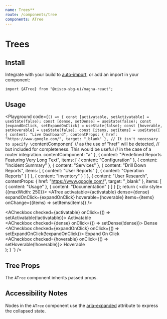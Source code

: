 ```yaml
---
name: Trees**
route: /components/tree
components: ATree
---
```


# Trees

## Install

Integrate with your build to [auto-import](/#integrating), or add an import in your component:

```
import {ATree} from "@cisco-sbg-ui/magna-react";
```

## Usage

<Playground
  code={`() => {
  const [activatable, setActivatable] = useState(false);
  const [dense, setDense] = useState(false);
  const [expandOnClick, setExpandOnClick] = useState(false);
  const [hoverable, setHoverable] = useState(false);
  const [items, setItems] = useState([
    {
      content: "Live Dashboard",
      contentProps: {
        href: "https://www.google.com/",
        target: "_blank"
      },
      // It isn't necessary to specify \`contentComponent\`
      // as the use of "href" will be detected,
      // but included for completeness. This would be useful
      // in the case of a router integration.
      contentComponent: "a"
    },
    {
      content: "Predefined Reports Featuring Very Long Text",
      items: [
        {
          content: "Configuration"
        },
        {
          content: "Incident Summary"
        },
        {
          content: "Services"
        },
        {
          content: "Drill Down Reports",
          items: [
            {
              content: "User Reports"
            },
            {
              content: "Operation Reports"
            }
          ]
        },
        {
          content: "Inventory"
        }
      ]
    },
    {
      content: "User Research",
      contentProps: {
        href: "https://www.google.com/",
        target: "_blank"
      },
      items: [
        {
          content: "Usage"
        },
        {
          content: "Documentation"
        }
      ]
    }
  ]);
  return (
    <div style={{maxWidth: 250}}>
      <ATree
        activatable={activatable}
        dense={dense}
        expandOnClick={expandOnClick}
        hoverable={hoverable}
        items={items}
        onChange={(items) => setItems(items)}
      />
      <ADivider />
      <div>
        <ACheckbox
          checked={activatable}
          onClick={() => setActivatable(!activatable)}>
          Activatable
        </ACheckbox>
      </div>
      <div>
        <ACheckbox checked={dense} onClick={() => setDense(!dense)}>
          Dense
        </ACheckbox>
      </div>
      <div>
        <ACheckbox
          checked={expandOnClick}
          onClick={() => setExpandOnClick(!expandOnClick)}>
          Expand On Click
        </ACheckbox>
      </div>
      <div>
        <ACheckbox
          checked={hoverable}
          onClick={() => setHoverable(!hoverable)}>
          Hoverable
        </ACheckbox>
      </div>
    </div>
  );
}
`}
/>

## Tree Props

The `ATree` component inherits passed props.

<Props of="ATree" />

## Accessibility Notes

Nodes in the `ATree` component use the [aria-expanded](https://www.w3.org/TR/wai-aria/#aria-expanded) attribute to express the collapsed state.
